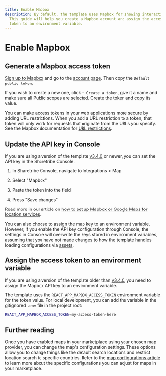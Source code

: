 ```yaml
---
title: Enable Mapbox
description: By default, the template uses Mapbox for showing interactive maps.
  This guide will help you create a Mapbox account and assign the access
  token to an environment variable.
---
```


# Enable Mapbox

## Generate a Mapbox access token

[Sign up to Mapbox](https://account.mapbox.com/auth/signup/) and go to
the [account page](https://account.mapbox.com/). Then copy the
`Default public token`.

If you wish to create a new one, click `+ Create a token`, give it a
name and make sure all Public scopes are selected. Create the token and
copy its value.

You can make access tokens in your web applications more secure by
adding URL restrictions. When you add a URL restriction to a token, that
token will only work for requests that originate from the URLs you
specify. See the Mapbox documentation for
[URL restrictions](https://docs.mapbox.com/accounts/overview/tokens/#url-restrictions).

## Update the API key in Console

If you are using a version of the template
[v3.4.0](https://github.com/sharetribe/web-template/releases/tag/v3.4.0)
or newer, you can set the API key in the Sharetribe Console.

1. In Sharetribe Console, navigate to Integrations > Map

2. Select "Mapbox"

3. Paste the token into the field

4. Press "Save changes"

Read more in our article on
[how to set up Mapbox or Google Maps for location services](https://www.sharetribe.com/help/en/articles/8676185-how-to-set-up-mapbox-or-google-maps-for-location-services).

You can also choose to assign the map key to an environment variable.
However, if you enable the API key configuration through Console, the
settings in Console will overwrite the keys stored in environment
variables, assuming that you have not made changes to how the template
handles loading configurations via [assets](/references/assets/).

## Assign the access token to an environment variable

If you are using a version of the template older than
[v3.4.0](https://github.com/sharetribe/web-template/releases/tag/v3.4.0),
you need to assign the Mapbox API key to an environment variable.

The template uses the `REACT_APP_MAPBOX_ACCESS_TOKEN` environment
variable for the token value. For local development, you can add the
variable in the gitignored `.env` file in the project root:

```bash
REACT_APP_MAPBOX_ACCESS_TOKEN=my-access-token-here
```

## Further reading

Once you have enabled maps in your marketplace using your chosen map
provider, you can change the map's configuration settings. These options
allow you to change things like the default search locations and
restrict location search to specific countries. Refer to the
[map configurations article](/template/configure-maps/) to learn more
about the specific configurations you can adjust for maps in your
marketplace.
